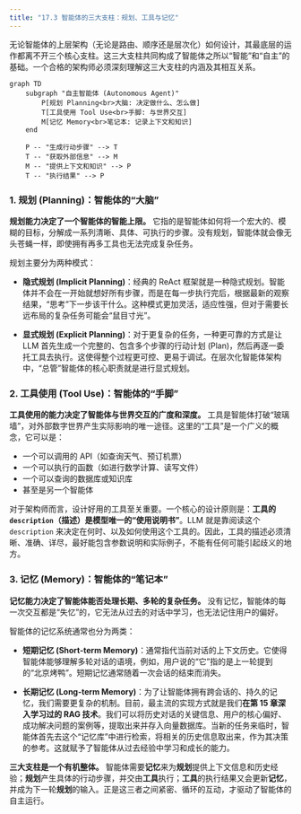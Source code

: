 ```yaml
---
title: "17.3 智能体的三大支柱：规划、工具与记忆"
---
```


无论智能体的上层架构（无论是路由、顺序还是层次化）如何设计，其最底层的运作都离不开三个核心支柱。这三大支柱共同构成了智能体之所以“智能”和“自主”的基础。一个合格的架构师必须深刻理解这三大支柱的内涵及其相互关系。

```mermaid
graph TD
    subgraph "自主智能体 (Autonomous Agent)"
        P[规划 Planning<br>大脑: 决定做什么、怎么做]
        T[工具使用 Tool Use<br>手脚: 与世界交互]
        M[记忆 Memory<br>笔记本: 记录上下文和知识]
    end

    P -- "生成行动步骤" --> T
    T -- "获取外部信息" --> M
    M -- "提供上下文和知识" --> P
    T -- "执行结果" --> P
```

### 1. 规划 (Planning)：智能体的“大脑”

**规划能力决定了一个智能体的智能上限。** 它指的是智能体如何将一个宏大的、模糊的目标，分解成一系列清晰、具体、可执行的步骤。没有规划，智能体就会像无头苍蝇一样，即使拥有再多工具也无法完成复杂任务。

规划主要分为两种模式：

-   **隐式规划 (Implicit Planning)**：经典的 ReAct 框架就是一种隐式规划。智能体并不会在一开始就想好所有步骤，而是在每一步执行完后，根据最新的观察结果，“思考”下一步该干什么。这种模式更加灵活，适应性强，但对于需要长远布局的复杂任务可能会“鼠目寸光”。

-   **显式规划 (Explicit Planning)**：对于更复杂的任务，一种更可靠的方式是让 LLM 首先生成一个完整的、包含多个步骤的行动计划 (Plan)，然后再逐一委托工具去执行。这使得整个过程更可控、更易于调试。在层次化智能体架构中，“总管”智能体的核心职责就是进行显式规划。

### 2. 工具使用 (Tool Use)：智能体的“手脚”

**工具使用的能力决定了智能体与世界交互的广度和深度。** 工具是智能体打破“玻璃墙”，对外部数字世界产生实际影响的唯一途径。这里的“工具”是一个广义的概念，它可以是：

-   一个可以调用的 API（如查询天气、预订机票）
-   一个可以执行的函数（如进行数学计算、读写文件）
-   一个可以查询的数据库或知识库
-   甚至是另一个智能体

对于架构师而言，设计好用的工具至关重要。一个核心的设计原则是：**工具的 `description`（描述）是模型唯一的“使用说明书”**。LLM 就是靠阅读这个 `description` 来决定在何时、以及如何使用这个工具的。因此，工具的描述必须清晰、准确、详尽，最好能包含参数说明和实际例子，不能有任何可能引起歧义的地方。

### 3. 记忆 (Memory)：智能体的“笔记本”

**记忆能力决定了智能体能否处理长期、多轮的复杂任务。** 没有记忆，智能体的每一次交互都是“失忆”的，它无法从过去的对话中学习，也无法记住用户的偏好。

智能体的记忆系统通常也分为两类：

-   **短期记忆 (Short-term Memory)**：通常指代当前对话的上下文历史。它使得智能体能够理解多轮对话的语境，例如，用户说的“它”指的是上一轮提到的“北京烤鸭”。短期记忆通常随着一次会话的结束而消失。

-   **长期记忆 (Long-term Memory)**：为了让智能体拥有跨会话的、持久的记忆，我们需要更复杂的机制。目前，最主流的实现方式就是我们**在第 15 章深入学习过的 RAG 技术**。我们可以将历史对话的关键信息、用户的核心偏好、成功解决问题的案例等，提取出来并存入向量数据库。当新的任务来临时，智能体首先去这个“记忆库”中进行检索，将相关的历史信息取出来，作为其决策的参考。这就赋予了智能体从过去经验中学习和成长的能力。

**三大支柱是一个有机整体。** 智能体需要**记忆**来为**规划**提供上下文信息和历史经验；**规划**产生具体的行动步骤，并交由**工具**执行；**工具**的执行结果又会更新**记忆**，并成为下一轮**规划**的输入。正是这三者之间紧密、循环的互动，才驱动了智能体的自主运行。

